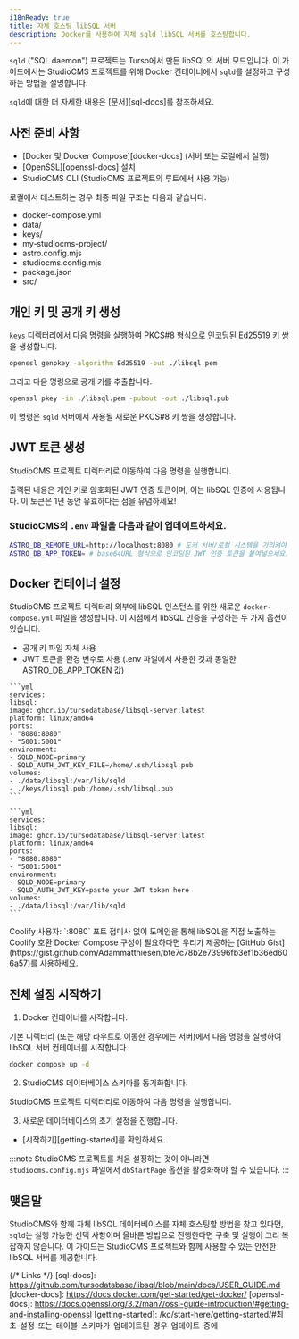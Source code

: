 ```yaml
---
i18nReady: true
title: 자체 호스팅 libSQL 서버
description: Docker를 사용하여 자체 sqld libSQL 서버를 호스팅합니다.
---
```



`sqld` ("SQL daemon") 프로젝트는 Turso에서 만든 libSQL의 서버 모드입니다. 이 가이드에서는 StudioCMS 프로젝트를 위해 Docker 컨테이너에서 `sqld`를 설정하고 구성하는 방법을 설명합니다.

<ReadMore>`sqld`에 대한 더 자세한 내용은 [문서][sql-docs]를 참조하세요.</ReadMore>

## 사전 준비 사항

- [Docker 및 Docker Compose][docker-docs] (서버 또는 로컬에서 실행)
- [OpenSSL][openssl-docs] 설치
- StudioCMS CLI (StudioCMS 프로젝트의 루트에서 사용 가능)

로컬에서 테스트하는 경우 최종 파일 구조는 다음과 같습니다.

<FileTree>

  - docker-compose.yml
  - data/
  - keys/
  - my-studiocms-project/
  - astro.config.mjs
  - studiocms.config.mjs
  - package.json
  - src/

</FileTree>

## 개인 키 및 공개 키 생성

`keys` 디렉터리에서 다음 명령을 실행하여 PKCS#8 형식으로 인코딩된 Ed25519 키 쌍을 생성합니다.
```bash  
openssl genpkey -algorithm Ed25519 -out ./libsql.pem  
```  

그리고 다음 명령으로 공개 키를 추출합니다.

```bash
openssl pkey -in ./libsql.pem -pubout -out ./libsql.pub
```

이 명령은 `sqld` 서버에서 사용될 새로운 PKCS#8 키 쌍을 생성합니다.

## JWT 토큰 생성

StudioCMS 프로젝트 디렉터리로 이동하여 다음 명령을 실행합니다.

<PackageManagers pkg='studiocms' type='run' args='crypto gen-jwt "../keys/libsql.pem" -c "iss=admin" -e 31556926' />

출력된 내용은 개인 키로 암호화된 JWT 인증 토큰이며, 이는 libSQL 인증에 사용됩니다. 이 토큰은 1년 동안 유효하다는 점을 유념하세요!

### StudioCMS의 `.env` 파일을 다음과 같이 업데이트하세요.

```sh
ASTRO_DB_REMOTE_URL=http://localhost:8080 # 도커 서버/로컬 시스템을 가리켜야 합니다.
ASTRO_DB_APP_TOKEN= # base64URL 형식으로 인코딩된 JWT 인증 토큰을 붙여넣으세요.
```

## Docker 컨테이너 설정

StudioCMS 프로젝트 디렉터리 외부에 libSQL 인스턴스를 위한 새로운 `docker-compose.yml` 파일을 생성합니다. 이 시점에서 libSQL 인증을 구성하는 두 가지 옵션이 있습니다.

- 공개 키 파일 자체 사용
- JWT 토큰을 환경 변수로 사용 (.env 파일에서 사용한 것과 동일한 ASTRO_DB_APP_TOKEN 값)

<Tabs>

  <TabItem label="공개 키 파일">

    ```yml
    services:
    libsql:
    image: ghcr.io/tursodatabase/libsql-server:latest
    platform: linux/amd64
    ports:
    - "8080:8080"
    - "5001:5001"
    environment:
    - SQLD_NODE=primary
    - SQLD_AUTH_JWT_KEY_FILE=/home/.ssh/libsql.pub
    volumes:
    - ./data/libsql:/var/lib/sqld
    - ./keys/libsql.pub:/home/.ssh/libsql.pub
    ```

  </TabItem>

  <TabItem label="JWT 토큰">

    ```yml
    services:
    libsql:
    image: ghcr.io/tursodatabase/libsql-server:latest
    platform: linux/amd64
    ports:
    - "8080:8080"
    - "5001:5001"
    environment:
    - SQLD_NODE=primary
    - SQLD_AUTH_JWT_KEY=paste your JWT token here
    volumes:
    - ./data/libsql:/var/lib/sqld
    ```

  </TabItem>

</Tabs>

<Aside type="note" title="Coolify에 배포하시나요?">
  Coolify 사용자: `:8080` 포트 접미사 없이 도메인을 통해 libSQL을 직접 노출하는 Coolify 호환 Docker Compose 구성이 필요하다면 우리가 제공하는 [GitHub Gist](https://gist.github.com/Adammatthiesen/bfe7c78b2e73996fb3ef1b36ed606a57)를 사용하세요.
</Aside>

## 전체 설정 시작하기

<Steps>

  1. Docker 컨테이너를 시작합니다.

  기본 디렉터리 (또는 해당 라우트로 이동한 경우에는 서버)에서 다음 명령을 실행하여 libSQL 서버 컨테이너를 시작합니다.

  ```sh
  docker compose up -d
  ```

  2. StudioCMS 데이터베이스 스키마를 동기화합니다.

  StudioCMS 프로젝트 디렉터리로 이동하여 다음 명령을 실행합니다.

  <PackageManagers type="exec" args="astro db push --remote" />

  3. 새로운 데이터베이스의 초기 설정을 진행합니다.

  - [시작하기][getting-started]를 확인하세요.

  :::note
  StudioCMS 프로젝트를 처음 설정하는 것이 아니라면 `studiocms.config.mjs` 파일에서 `dbStartPage` 옵션을 활성화해야 할 수 있습니다.
  :::

</Steps>

## 맺음말

StudioCMS와 함께 자체 libSQL 데이터베이스를 자체 호스팅할 방법을 찾고 있다면, `sqld`는 실행 가능한 선택 사항이며 올바른 방법으로 진행한다면 구축 및 실행이 그리 복잡하지 않습니다. 이 가이드는 StudioCMS 프로젝트와 함께 사용할 수 있는 안전한 libSQL 서버를 제공합니다.

{/* Links */}
[sql-docs]: https://github.com/tursodatabase/libsql/blob/main/docs/USER_GUIDE.md
[docker-docs]: https://docs.docker.com/get-started/get-docker/
[openssl-docs]: https://docs.openssl.org/3.2/man7/ossl-guide-introduction/#getting-and-installing-openssl
[getting-started]: /ko/start-here/getting-started/#최초-설정-또는-테이블-스키마가-업데이트된-경우-업데이트-중에
